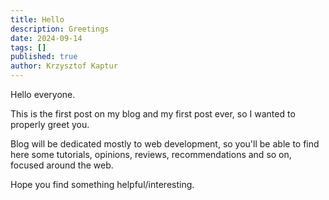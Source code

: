 ```yaml
---
title: Hello
description: Greetings
date: 2024-09-14
tags: []
published: true
author: Krzysztof Kaptur
---
```


Hello everyone.

This is the first post on my blog and my first post ever, so I wanted to properly greet you.

Blog will be dedicated mostly to web development, so you'll be able to find here some tutorials, opinions, reviews, recommendations and so on, focused around the web.

Hope you find something helpful/interesting.
